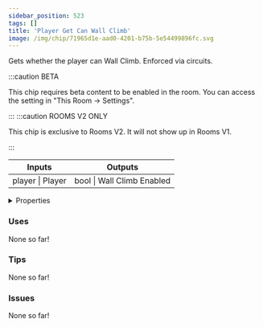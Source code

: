 ```yaml
---
sidebar_position: 523
tags: []
title: 'Player Get Can Wall Climb'
image: /img/chip/71965d1e-aad0-4201-b75b-5e54499896fc.svg
---
```


Gets whether the player can Wall Climb. Enforced via circuits.

:::caution BETA

This chip requires beta content to be enabled in the room. You can access the setting in "This Room -> Settings".

:::
:::caution ROOMS V2 ONLY

This chip is exclusive to Rooms V2. It will not show up in Rooms V1.

:::


<IChip uuid="71965d1e-aad0-4201-b75b-5e54499896fc"/>

<table><thead><tr><th>Inputs</th><th>Outputs</th></tr></thead><tbody><tr><td>player | Player</td><td>bool | Wall Climb Enabled</td></tr></tbody></table>

<details>
  <summary>Properties</summary>
  <div>
    <div>
    <table>
      <tbody>
        <tr>
          <td>Is beta required?</td>
          <td>Yes</td>
        </tr>
        <tr>
          <td>Is chip a trolling risk?</td>
          <td>No</td>
        </tr>
        <tr>
          <td>Is chip a role assignment risk?</td>
          <td>No</td>
        </tr>
        <tr>
          <td>Chip UUID</td>
          <td>71965d1e-aad0-4201-b75b-5e54499896fc</td>
        </tr>
        <tr>
          <td>Room availability</td>
          <td>Rooms V2 only</td>
        </tr>
      </tbody>
    </table>
    </div>
  </div>
</details>

### Uses

None so far!

### Tips

None so far!

### Issues

None so far!